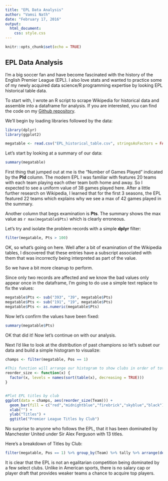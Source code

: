 ```yaml
---
title: "EPL Data Analysis"
author: "Vamsi Nath"
date: "February 17, 2016"
output: 
  html_document: 
    css: style.css
---
```


```r
knitr::opts_chunk$set(echo = TRUE)
```

## EPL Data Analysis

I'm a big soccer fan and have become fascinated with the history of the English Premier League (EPL). I also love stats and wanted to practice some of my newly acquired data science/R programming expertise by looking EPL historical table data.

To start with, I wrote an R script to scrape Wikipedia for historical data and assemble into a dataframe for analysis. If you are interested, you can find the code on my [Github repository](http://github.com/vpn75/EPL_data_analysis).

We'll begin by loading libraries followed by the data:

```r
library(dplyr)
library(ggplot2)

megatable <- read.csv("EPL_historical_table.csv", stringsAsFactors = FALSE)
```

Let's start by looking at a summary of our data:

```r
summary(megatable)
```

First thing that jumped out at me is the "Number of Games Played" indicated by the **Pld** column. The modern EPL I was familiar with features 20 teams with each team playing each other team both home and away. So I expected to see a uniform value of 38 games played here. After a little further research on Wikipedia, I learned that for the first 3 seasons, the EPL featured 22 teams which explains why we see a max of 42 games played in the summary.

Another column that begs examination is **Pts**. The summary shows the max value as `r max(megatable$Pts)` which is clearly erroneous.

Let's try and isolate the problem records with a simple **dplyr** filter:

```r
filter(megatable, Pts > 100)
```

OK, so what's going on here. Well after a bit of examination of the Wikipedia tables, I discovered that these entries have a subscript associated with them that was incorrectly being interpreted as part of the value.

So we have a bit more cleanup to perform.

Since only two records are affected and we know the bad values only appear once in the dataframe, I'm going to do use a simple text replace to fix the values:

```r
megatable$Pts <- sub("393", "39", megatable$Pts)
megatable$Pts <- sub("191", "19", megatable$Pts)
megatable$Pts <- as.numeric(megatable$Pts)
```

Now let's confirm the values have been fixed:

```r
summary(megatable$Pts)
```

OK that did it! Now let's continue on with our analysis.

Next I'd like to look at the distribution of past champions so let's subset our data and build a simple histogram to visualize:

```r
champs <- filter(megatable, Pos == 1)

#This function will arrange our histogram to show clubs in order of total EPL titles won
reorder_size <- function(x) {
  factor(x, levels = names(sort(table(x), decreasing = TRUE)))
}


#Plot EPL titles by club
ggplot(data = champs, aes(reorder_size(Team))) + 
  geom_bar(fill = c("red","midnightblue","firebrick","skyblue","black")) +
  xlab("") +
  ylab("Titles") +
  ggtitle("Premier League Titles by Club")
```

No surprise to anyone who follows the EPL, that it has been dominated by Manchester United under Sir Alex Ferguson with 13 titles. 

Here's a breakdown of Titles by Club:

```r
filter(megatable, Pos == 1) %>% group_by(Team) %>% tally %>% arrange(desc(n))
```

It is clear that the EPL is not an egalitarian competition being dominated by a few select clubs. Unlike in American sports, there is no salary cap or player draft that provides weaker teams a chance to acquire top players. 

